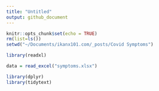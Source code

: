 ```yaml
---
title: "Untitled"
output: github_document
---
```


```r
knitr::opts_chunk$set(echo = TRUE)
rm(list=ls())
setwd("~/Documents/ikanx101.com/_posts/Covid Symptoms")

library(readxl)

data = read_excel("symptoms.xlsx")

library(dplyr)
library(tidytext)
```
